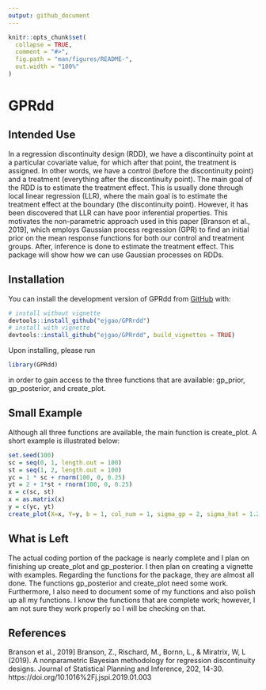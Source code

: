 ```yaml
---
output: github_document
---
```


<!-- README.md is generated from README.Rmd. Please edit that file -->

```r
knitr::opts_chunk$set(
  collapse = TRUE,
  comment = "#>",
  fig.path = "man/figures/README-",
  out.width = "100%"
)
```

# GPRdd

<!-- badges: start -->
<!-- badges: end -->

## Intended Use
In a regression discontinuity design (RDD), we have a discontinuity point at a particular covariate value, for which after that point, the treatment is assigned. In other words, we have a control (before the discontinuity point) and a treatment (everything after the discontinuity point). The main goal of the RDD is to estimate the treatment effect. This is usually done through local linear regression (LLR), where the main goal is to estimate the treatment effect at the boundary (the discontinuity point). However, it has been discovered that LLR can have poor inferential properties. This motivates the non-parametric approach used in this paper [Branson et al., 2019], which employs Gaussian process regression (GPR) to find an initial prior on the mean response functions for both our control and treatment groups. After, inference is done to estimate the treatment effect. This package will show how we can use Gaussian processes on RDDs.


## Installation

You can install the development version of GPRdd from [GitHub](https://github.com/) with:

```r
# install without vignette
devtools::install_github("ejgao/GPRrdd")
# install with vignette
devtools::install_github("ejgao/GPRrdd", build_vignettes = TRUE)
```
Upon installing, please run 

```r
library(GPRdd)
```

in order to gain access to the three functions that are available: gp_prior, gp_posterior, and create_plot.

## Small Example
Although all three functions are available, the main function is create_plot. A short example is illustrated below:

```r
set.seed(100)
sc = seq(0, 1, length.out = 100)
st = seq(1, 2, length.out = 100)
yc = 1 * sc + rnorm(100, 0, 0.25)
yt = 2 + 1*st + rnorm(100, 0, 0.25)
x = c(sc, st)
x = as.matrix(x)
y = c(yc, yt)
create_plot(X=x, Y=y, b = 1, col_num = 1, sigma_gp = 2, sigma_hat = 1.2, choice = 1, l = 0.7)
```


## What is Left
The actual coding portion of the package is nearly complete and I plan on finishing up create_plot and gp_posterior. I then plan on creating a vignette with examples. Regarding the functions for the package, they are almost all done. The functions gp_posterior and create_plot need some work. Furthermore, I also need to document some of my functions and also polish up all my functions. I know the functions that are complete work; however, I am not sure they work properly so I will be checking on that.

## References
Branson et al., 2019] Branson, Z., Rischard, M., Bornn, L., & Miratrix, W, L (2019). A nonparametric Bayesian methodology for regression discontinuity designs. Journal of Statistical Planning and Inference, 202, 14-30. https://doi.org/10.1016%2Fj.jspi.2019.01.003
